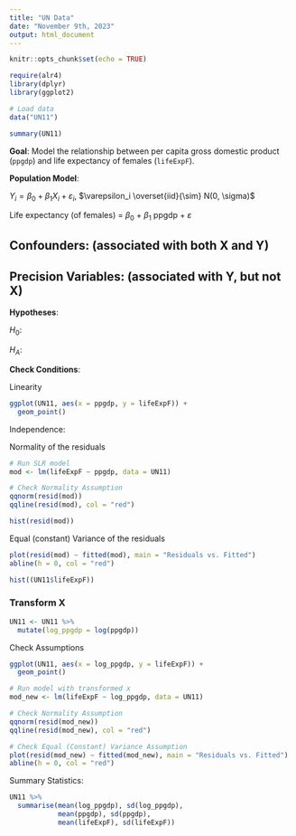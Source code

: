 ```yaml
---
title: "UN Data"
date: "November 9th, 2023"
output: html_document
---
```


```r
knitr::opts_chunk$set(echo = TRUE)
```

```r
require(alr4)
library(dplyr)
library(ggplot2)

# Load data
data("UN11")

summary(UN11)
```

**Goal**: Model the relationship between per capita gross domestic product (`ppgdp`) and life expectancy of females (`lifeExpF`).

**Population Model**: 

$Y_i = \beta_0 + \beta_1 X_i + \varepsilon_i$, $\varepsilon_i \overset{iid}{\sim} N(0, \sigma)$

Life expectancy (of females) = $\beta_0$ + $\beta_1$ ppgdp + $\varepsilon$


**Confounders**: (associated with both X and Y)  
-

**Precision Variables**: (associated with Y, but not X)  
- 

**Hypotheses**:

$H_0:$ 

$H_A:$


**Check Conditions**:

Linearity
```r
ggplot(UN11, aes(x = ppgdp, y = lifeExpF)) +
  geom_point()
```

Independence: 

Normality of the residuals
```r
# Run SLR model
mod <- lm(lifeExpF ~ ppgdp, data = UN11)

# Check Normality Assumption
qqnorm(resid(mod))
qqline(resid(mod), col = "red")

hist(resid(mod))
```

Equal (constant) Variance of the residuals
```r
plot(resid(mod) ~ fitted(mod), main = "Residuals vs. Fitted")  
abline(h = 0, col = "red") 
```


```r
hist((UN11$lifeExpF))
```


### Transform X

```r
UN11 <- UN11 %>% 
  mutate(log_ppgdp = log(ppgdp))
```

Check Assumptions
```r
ggplot(UN11, aes(x = log_ppgdp, y = lifeExpF)) +
  geom_point()

# Run model with transformed x
mod_new <- lm(lifeExpF ~ log_ppgdp, data = UN11)

# Check Normality Assumption
qqnorm(resid(mod_new))
qqline(resid(mod_new), col = "red")

# Check Equal (Constant) Variance Assumption
plot(resid(mod_new) ~ fitted(mod_new), main = "Residuals vs. Fitted") 
abline(h = 0, col = "red") 

```


Summary Statistics:

```r
UN11 %>% 
  summarise(mean(log_ppgdp), sd(log_ppgdp),
            mean(ppgdp), sd(ppgdp),
            mean(lifeExpF), sd(lifeExpF))
```



